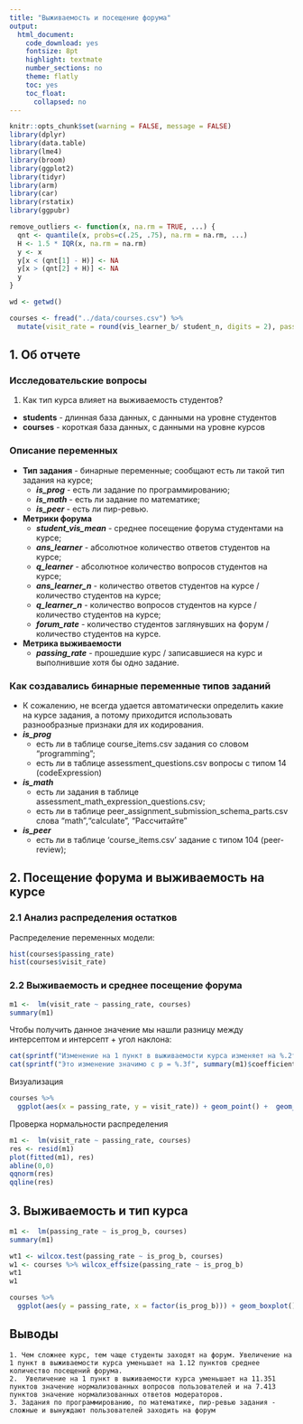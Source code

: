 ```yaml
---
title: "Выживаемость и посещение форума"
output:
  html_document:
    code_download: yes
    fontsize: 8pt
    highlight: textmate
    number_sections: no
    theme: flatly
    toc: yes
    toc_float:
      collapsed: no
---
```



```r
knitr::opts_chunk$set(warning = FALSE, message = FALSE)
library(dplyr)
library(data.table)
library(lme4)
library(broom)
library(ggplot2)
library(tidyr)
library(arm)
library(car)
library(rstatix)
library(ggpubr)

remove_outliers <- function(x, na.rm = TRUE, ...) {
  qnt <- quantile(x, probs=c(.25, .75), na.rm = na.rm, ...)
  H <- 1.5 * IQR(x, na.rm = na.rm)
  y <- x
  y[x < (qnt[1] - H)] <- NA
  y[x > (qnt[2] + H)] <- NA
  y
}

```

```r
wd <- getwd()

courses <- fread("../data/courses.csv") %>%
  mutate(visit_rate = round(vis_learner_b/ student_n, digits = 2), passing_rate = round(passing_rate, digits = 2)) 


```

## 1. Об отчете

### Исследовательские вопросы

  1. Как тип курса влияет на выживаемость студентов?


- **students** - длинная база данных, с данными на уровне студентов
- **courses** - короткая база данных, с данными на уровне курсов

### Описание переменных

- **Тип задания** - бинарные переменные; сообщают есть ли такой тип задания на курсе;
  - ***is_prog*** - есть ли задание по программированию;
  - ***is_math*** - есть ли задание по математике;
  - ***is_peer*** - есть ли пир-ревью.
 
 
- **Метрики форума**
  - ***student_vis_mean*** - среднее посещение форума студентами на курсе;
  - ***ans_learner*** - абсолютное количество ответов студентов на курсе;
  - ***q_learner*** - абсолютное количество вопросов студентов на курсе;
  - ***ans_learner_n*** - количество ответов студентов на курсе / количество студентов на курсе;
  - ***q_learner_n*** - количество вопросов студентов на курсе / количество студентов на курсе;
  - ***forum_rate*** - количество студентов заглянувших на форум / количество студентов на курсе.

- **Метрика выживаемости**
  - ***passing_rate*** - прошедшие курс / записавшиеся на курс и выполнившие хотя бы одно задание.

### Как создавались бинарные переменные типов заданий
 - К сожалению, не всегда удается автоматически определить какие на курсе задания, а потому приходится использовать разнообразные признаки для их кодирования.
  - ***is_prog***
    - есть ли в таблице course_items.csv задания со словом "programming";
    - есть ли в таблице assessment_questions.csv вопросы с типом 14 (codeExpression)
  - ***is_math***
    - есть ли задания в таблице assessment_math_expression_questions.csv;
    - есть ли в таблице peer_assignment_submission_schema_parts.csv слова "math","calculate", "Рассчитайте"
  - ***is_peer***
    - есть ли в таблице 'course_items.csv' задание с типом 104 (peer-review);


## 2. Посещение форума и выживаемость на курсе

### 2.1 Анализ распределения остатков

Распределение переменных модели:



```r
hist(courses$passing_rate)
hist(courses$visit_rate)
```

### 2.2 Выживаемость и среднее посещение форума



```r
m1 <-  lm(visit_rate ~ passing_rate, courses)
summary(m1)
```
Чтобы получить данное значение мы нашли разницу между интерсептом и интерсепт + угол наклона:

```r

cat(sprintf("Изменение на 1 пункт в выживаемости курса изменяет на %.2f пунктов среднее количество посещений форума.\n", m1$coefficients[2]))
cat(sprintf("Это изменение значимо с p = %.3f", summary(m1)$coefficients[8]))
```
Визуализация 

```r
courses %>%
  ggplot(aes(x = passing_rate, y = visit_rate)) + geom_point() +  geom_smooth(method = "lm")
```

Проверка нормальности распределения 
```r
m1 <-  lm(visit_rate ~ passing_rate, courses)
res <- resid(m1)
plot(fitted(m1), res)
abline(0,0)
qqnorm(res)
qqline(res)
```

## 3. Выживаемость и тип курса

```r
m1 <-  lm(passing_rate ~ is_prog_b, courses)
summary(m1)
```

```r

wt1 <- wilcox.test(passing_rate ~ is_prog_b, courses)
w1 <- courses %>% wilcox_effsize(passing_rate ~ is_prog_b)
wt1
w1
```

```r
courses %>%
  ggplot(aes(y = passing_rate, x = factor(is_prog_b))) + geom_boxplot() 
```



## Выводы

    1. Чем сложнее курс, тем чаще студенты заходят на форум. Увеличение на 1 пункт в выживаемости курса уменьшает на 1.12 пунктов среднее количество посещений форума.
    2.  Увеличение на 1 пункт в выживаемости курса уменьшает на 11.351 пунктов значение нормализованных вопросов пользователей и на 7.413 пунктов значение нормализованных ответов модераторов.
    3. Задания по программированию, по математике, пир-ревью задания - сложные и вынуждают пользователей заходить на форум